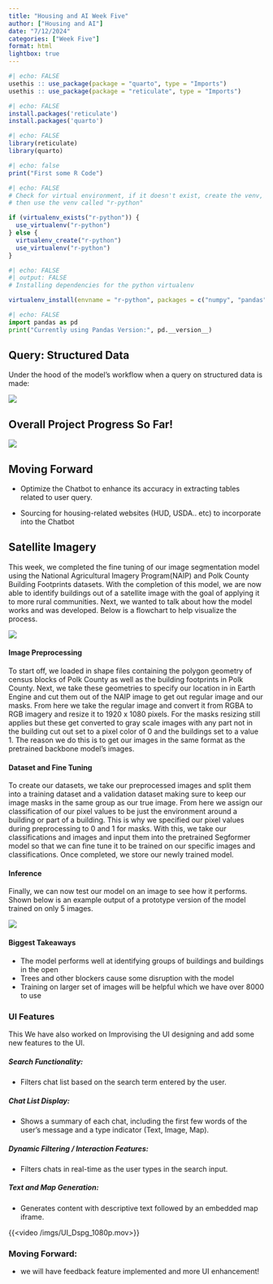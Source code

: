 ```yaml
---
title: "Housing and AI Week Five"
author: ["Housing and AI"]
date: "7/12/2024"
categories: ["Week Five"]
format: html
lightbox: true
---
```


```r
#| echo: FALSE
usethis :: use_package(package = "quarto", type = "Imports")
usethis :: use_package(package = "reticulate", type = "Imports")
```

```r
#| echo: FALSE
install.packages('reticulate')
install.packages('quarto')
```

```r
#| echo: FALSE
library(reticulate)
library(quarto)
```

```r
#| echo: false
print("First some R Code")
```

```r
#| echo: FALSE
# Check for virtual environment, if it doesn't exist, create the venv, if it exists
# then use the venv called "r-python"

if (virtualenv_exists("r-python")) {
  use_virtualenv("r-python")
} else {
  virtualenv_create("r-python")
  use_virtualenv("r-python")
}
```

```r
#| echo: FALSE
#| output: FALSE
# Installing dependencies for the python virtualenv

virtualenv_install(envname = "r-python", packages = c("numpy", "pandas", "scikit-learn"), all = TRUE)
```

```python
#| echo: FALSE
import pandas as pd
print("Currently using Pandas Version:", pd.__version__)
```

## Query: Structured Data 

Under the hood of the model's workflow when a query on structured data is made:

![](imgs/LLMStructuredOverview.png)

## Overall Project Progress So Far!

![](imgs/ProjectOverview.png)

## Moving Forward

-   Optimize the Chatbot to enhance its accuracy in extracting tables related to user query.

-   Sourcing for housing-related websites (HUD, USDA.. etc) to incorporate into the Chatbot

## Satellite Imagery

This week, we completed the fine tuning of our image segmentation model using the National Agricultural Imagery Program(NAIP) and Polk County Building Footprints datasets. With the completion of this model, we are now able to identify buildings out of a satellite image with the goal of applying it to more rural communities. Next, we wanted to talk about how the model works and was developed. Below is a flowchart to help visualize the process.

![](imgs/Sat_FlowCHart.jpg)

#### Image Preprocessing

To start off, we loaded in shape files containing the polygon geometry of census blocks of Polk County as well as the building footprints in Polk County. Next, we take these geometries to specify our location in in Earth Engine and cut them out of the NAIP image to get out regular image and our masks. From here we take the regular image and convert it from RGBA to RGB imagery and resize it to 1920 x 1080 pixels. For the masks resizing still applies but these get converted to gray scale images with any part not in the building cut out set to a pixel color of 0 and the buildings set to a value 1. The reason we do this is to get our images in the same format as the pretrained backbone model's images.

#### Dataset and Fine Tuning

To create our datasets, we take our preprocessed images and split them into a training dataset and a validation dataset making sure to keep our image masks in the same group as our true image. From here we assign our classification of our pixel values to be just the environment around a building or part of a building. This is why we specified our pixel values during preprocessing to 0 and 1 for masks. With this, we take our classifications and images and input them into the pretrained Segformer model so that we can fine tune it to be trained on our specific images and classifications. Once completed, we store our newly trained model.

#### Inference

Finally, we can now test our model on an image to see how it performs. Shown below is an example output of a prototype version of the model trained on only 5 images.

![](imgs/Inference_Example.png)

#### Biggest Takeaways

-   The model performs well at identifying groups of buildings and buildings in the open
-   Trees and other blockers cause some disruption with the model
-   Training on larger set of images will be helpful which we have over 8000 to use


### UI Features 

This We have also worked on Improvising the UI designing and add some new features to the UI.

##### Search Functionality: 
- Filters chat list based on the search term entered by the user.

##### Chat List Display: 
- Shows a summary of each chat, including the first few words of the user's message and a type indicator (Text, Image, Map).

##### Dynamic Filtering / Interaction Features:
- Filters chats in real-time as the user types in the search input.

##### Text and Map Generation:
- Generates content with descriptive text followed by an embedded map iframe.

{{<video /imgs/UI_Dspg_1080p.mov>}} 

### Moving Forward:
- we will have feedback feature implemented and more UI enhancement! 

